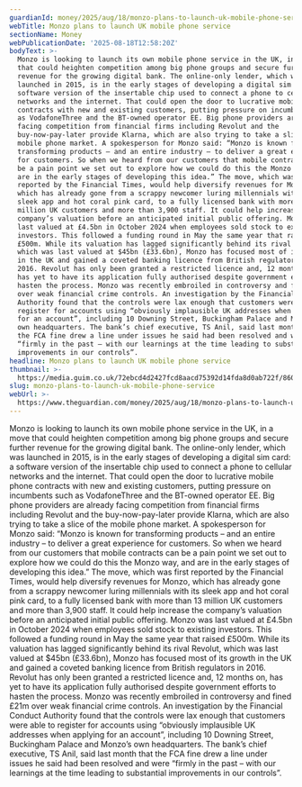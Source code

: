 ```yaml
---
guardianId: money/2025/aug/18/monzo-plans-to-launch-uk-mobile-phone-service
webTitle: Monzo plans to launch UK mobile phone service
sectionName: Money
webPublicationDate: '2025-08-18T12:58:20Z'
bodyText: >-
  Monzo is looking to launch its own mobile phone service in the UK, in a move
  that could heighten competition among big phone groups and secure further
  revenue for the growing digital bank. The online-only lender, which was
  launched in 2015, is in the early stages of developing a digital sim card: a
  software version of the insertable chip used to connect a phone to cellular
  networks and the internet. That could open the door to lucrative mobile phone
  contracts with new and existing customers, putting pressure on incumbents such
  as VodafoneThree and the BT-owned operator EE. Big phone providers are already
  facing competition from financial firms including Revolut and the
  buy-now-pay-later provide Klarna, which are also trying to take a slice of the
  mobile phone market. A spokesperson for Monzo said: “Monzo is known for
  transforming products – and an entire industry – to deliver a great experience
  for customers. So when we heard from our customers that mobile contracts can
  be a pain point we set out to explore how we could do this the Monzo way, and
  are in the early stages of developing this idea.” The move, which was first
  reported by the Financial Times, would help diversify revenues for Monzo,
  which has already gone from a scrappy newcomer luring millennials with its
  sleek app and hot coral pink card, to a fully licensed bank with more than 13
  million UK customers and more than 3,900 staff. It could help increase the
  company’s valuation before an anticipated initial public offering. Monzo was
  last valued at £4.5bn in October 2024 when employees sold stock to existing
  investors. This followed a funding round in May the same year that raised
  £500m. While its valuation has lagged significantly behind its rival Revolut,
  which was last valued at $45bn (£33.6bn), Monzo has focused most of its growth
  in the UK and gained a coveted banking licence from British regulators in
  2016. Revolut has only been granted a restricted licence and, 12 months on,
  has yet to have its application fully authorised despite government efforts to
  hasten the process. Monzo was recently embroiled in controversy and fined £21m
  over weak financial crime controls. An investigation by the Financial Conduct
  Authority found that the controls were lax enough that customers were able to
  register for accounts using “obviously implausible UK addresses when applying
  for an account”, including 10 Downing Street, Buckingham Palace and Monzo’s
  own headquarters. The bank’s chief executive, TS Anil, said last month that
  the FCA fine drew a line under issues he said had been resolved and were
  “firmly in the past – with our learnings at the time leading to substantial
  improvements in our controls”.
headline: Monzo plans to launch UK mobile phone service
thumbnail: >-
  https://media.guim.co.uk/72ebcd4d2427fcd8aacd75392d14fda8d0ab722f/860_0_4013_3209/500.jpg
slug: monzo-plans-to-launch-uk-mobile-phone-service
webUrl: >-
  https://www.theguardian.com/money/2025/aug/18/monzo-plans-to-launch-uk-mobile-phone-service
---
```

Monzo is looking to launch its own mobile phone service in the UK, in a move that could heighten competition among big phone groups and secure further revenue for the growing digital bank. The online-only lender, which was launched in 2015, is in the early stages of developing a digital sim card: a software version of the insertable chip used to connect a phone to cellular networks and the internet. That could open the door to lucrative mobile phone contracts with new and existing customers, putting pressure on incumbents such as VodafoneThree and the BT-owned operator EE. Big phone providers are already facing competition from financial firms including Revolut and the buy-now-pay-later provide Klarna, which are also trying to take a slice of the mobile phone market. A spokesperson for Monzo said: “Monzo is known for transforming products – and an entire industry – to deliver a great experience for customers. So when we heard from our customers that mobile contracts can be a pain point we set out to explore how we could do this the Monzo way, and are in the early stages of developing this idea.” The move, which was first reported by the Financial Times, would help diversify revenues for Monzo, which has already gone from a scrappy newcomer luring millennials with its sleek app and hot coral pink card, to a fully licensed bank with more than 13 million UK customers and more than 3,900 staff. It could help increase the company’s valuation before an anticipated initial public offering. Monzo was last valued at £4.5bn in October 2024 when employees sold stock to existing investors. This followed a funding round in May the same year that raised £500m. While its valuation has lagged significantly behind its rival Revolut, which was last valued at $45bn (£33.6bn), Monzo has focused most of its growth in the UK and gained a coveted banking licence from British regulators in 2016. Revolut has only been granted a restricted licence and, 12 months on, has yet to have its application fully authorised despite government efforts to hasten the process. Monzo was recently embroiled in controversy and fined £21m over weak financial crime controls. An investigation by the Financial Conduct Authority found that the controls were lax enough that customers were able to register for accounts using “obviously implausible UK addresses when applying for an account”, including 10 Downing Street, Buckingham Palace and Monzo’s own headquarters. The bank’s chief executive, TS Anil, said last month that the FCA fine drew a line under issues he said had been resolved and were “firmly in the past – with our learnings at the time leading to substantial improvements in our controls”.
